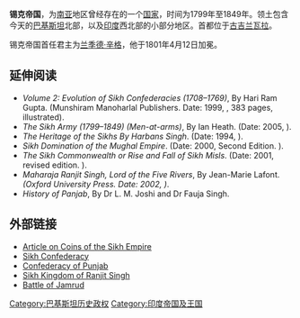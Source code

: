 {{expand|time=2017-04-30T04:09:41+00:00}}
{{unreferenced|time=2017-04-30T04:09:41+00:00}}
{{not|锡金王国}}
{{Infobox Former Country
|native_name =
|conventional_long_name = 锡克帝国
|common_name  = 锡克/旁遮普/拉合尔
|continent    = [[亚洲|亚洲]]
|region       = [[旁遮普地区|旁遮普地区]]
|country      = [[巴基斯坦|巴基斯坦]]
|year_start   = 1799年
|year_end     = 1849年
|date_start   =
|date_end     =
|p1           = 杜蘭尼王朝
|flag_p1      =Flag_of_the_Durrani_Empire.svg
|s1           = 英屬印度
|flag_s1      = British Raj Red Ensign.svg
|image_flag = Punjab flag.svg
|flag = 国旗
|flag_type = <!--- Displayed text for link under flag. Default "Flag" --->
|flag_border = no
|image_coat = Khanda.svg
|symbol = 国徽
|symbol_type = <!--- Displayed text for link under symbol. Default "Coat of arms" --->
| era          = 近代
|event_start  = [[班达·辛格·巴哈都尔|班达·辛格·巴哈都尔]]之死
|event_end    = [[第二次英国锡克战争|第二次英国锡克战争]]
|image_map = Sikh Empire.JPG
|image_map_caption = 最大疆域
|capital           = [[拉合尔|拉合尔]] <small>(1802-1849)</small><br />[[古吉兰瓦拉|古吉兰瓦拉]] <small>(1799-1802)</small>
|national_anthem = 《[[善业与佩剑得胜|善业与佩剑得胜]]》
|national_motto = ''Deg Tegh Fateh''（即“善业与佩剑得胜”）
|common_languages  = [[波斯语|波斯语]]（官方）<br/>[[旁遮普语|旁遮普语]]
|government_type   = [[君主制|君主制]]
|title_leader = 扎则达／马哈拉贾
|leader1      = 兰季德·辛格
|year_leader1 = 1801-1839
|leader2      = 卡拉克·辛格
|year_leader2 = 1839.6-1839.10
|leader3      = 拿奥·尼哈尔·辛格
|year_leader3 = 1839.10-1840.11
|leader4      = 舍·辛格
|year_leader4 = 1841.1-1843.9
|leader5      = 达礼浦·辛格
|year_leader5 = 1843.9–1849.3
|stat_year1   = 
|stat_pop1    = 
|stat_area4   = 491464 km/189755 mi.
|population_density3 = 
|state religion = [[Secular|Secular]]
|currency     = [[卢比|卢比]]
}}'''锡克帝国'''，为[[南亚|南亚]]地区曾经存在的一个[[国家|国家]]，时间为1799年至1849年。领土包含今天的[[巴基斯坦|巴基斯坦]]北部，以及[[印度|印度]]西北部的小部分地区。首都位于[[古吉兰瓦拉|古吉兰瓦拉]]。

锡克帝国首任君主为[[兰季德·辛格|兰季德·辛格]]，他于1801年4月12日加冕。

== 延伸阅读 ==
* ''Volume 2: Evolution of Sikh Confederacies (1708–1769)'', By Hari Ram Gupta. (Munshiram Manoharlal Publishers. Date: 1999, {{ISBN|81-215-0540-2}}, 383 pages, illustrated).
* ''The Sikh Army (1799–1849) (Men-at-arms)'', By Ian Heath. (Date: 2005, {{ISBN|1-84176-777-8}}).
* ''The Heritage of the Sikhs By Harbans Singh''. (Date: 1994, {{ISBN|81-7304-064-8}}).
* ''Sikh Domination of the Mughal Empire''. (Date: 2000, Second Edition. {{ISBN|81-215-0213-6}}).
* ''The Sikh Commonwealth or Rise and Fall of Sikh Misls''. (Date: 2001, revised edition. {{ISBN|81-215-0165-2}}).
* ''Maharaja Ranjit Singh, Lord of the Five Rivers'', By Jean-Marie Lafont. ''(Oxford University Press. Date: 2002, {{ISBN|0-19-566111-7}})''.
* ''History of Panjab'', By Dr L. M. Joshi and Dr Fauja Singh.

== 外部链接 ==
{{Commonscat|Sikh Empire}}
* [http://worldsikhnews.com/7%20January%202009/Image/page%2012-13%20for%20web.pdf Article on Coins of the Sikh Empire] {{Wayback|url=http://worldsikhnews.com/7%20January%202009/Image/page%2012-13%20for%20web.pdf |date=20110718115655 }}
* [https://web.archive.org/web/20180801171311/http://www.sikh-history.com/sikhhist/events/warriors_1750.html Sikh Confederacy]
* [https://web.archive.org/web/20090105224202/http://www.searchsikhism.com/rise.html Confederacy of Punjab]
* [https://web.archive.org/web/20090105222035/http://www.searchsikhism.com/raaj.html Sikh Kingdom of Ranjit Singh]
* [https://web.archive.org/web/20100608071158/http://www.harisinghnalwa.com/general.html Battle of Jamrud]

{{印度王朝}}

[[Category:巴基斯坦历史政权|Category:巴基斯坦历史政权]]
[[Category:印度帝国及王国|Category:印度帝国及王国]]